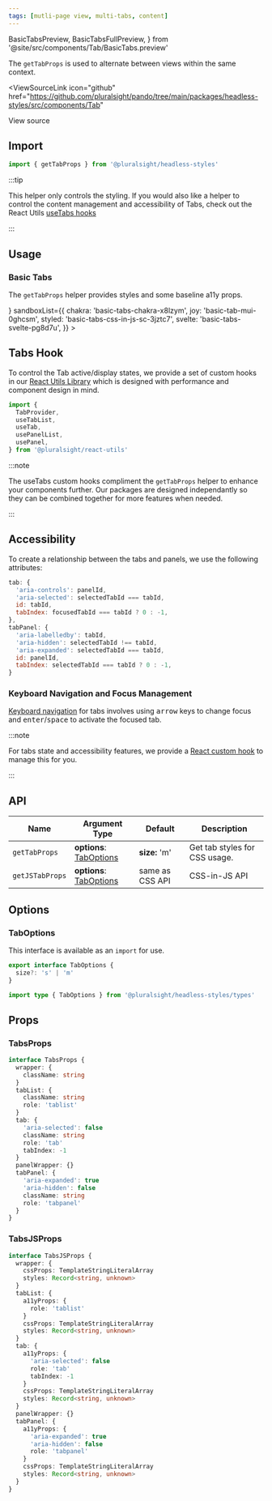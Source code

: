 ```yaml
---
tags: [mutli-page view, multi-tabs, content]
---
```


  BasicTabsPreview,
  BasicTabsFullPreview,
} from '@site/src/components/Tab/BasicTabs.preview'

The `getTabProps` is used to alternate between views within the same context.

<ViewSourceLink
  icon="github"
  href="https://github.com/pluralsight/pando/tree/main/packages/headless-styles/src/components/Tab"
>
  View source
</ViewSourceLink>

## Import

```javascript
import { getTabProps } from '@pluralsight/headless-styles'
```

:::tip

This helper only controls the styling. If you would also like a helper to control the content management and accessibility of Tabs, check out the React Utils [useTabs hooks](../react-utils/use-tabs.mdx)

:::

## Usage

### Basic Tabs

The `getTabProps` helper provides styles and some baseline a11y props.

<BasicTabs />
<LiveExampleTabs
  fullCode={<BasicTabsFullPreview />}
  sandboxList={{
    chakra: 'basic-tabs-chakra-x8lzym',
    joy: 'basic-tab-mui-0ghcsm',
    styled: 'basic-tabs-css-in-js-sc-3jztc7',
    svelte: 'basic-tabs-svelte-pg8d7u',
  }}
>
  <BasicTabsPreview />
</LiveExampleTabs>

## Tabs Hook

To control the Tab active/display states, we provide a set of custom hooks in our [React Utils Library](../react-utils/use-tabs.mdx) which is designed with performance and component design in mind.

```js
import {
  TabProvider,
  useTabList,
  useTab,
  usePanelList,
  usePanel,
} from '@pluralsight/react-utils'
```

:::note

The useTabs custom hooks compliment the `getTabProps` helper to enhance your components further. Our packages are designed independantly so they can be combined together for more features when needed.

:::

## Accessibility

To create a relationship between the tabs and panels, we use the following attributes:

```js
tab: {
  'aria-controls': panelId,
  'aria-selected': selectedTabId === tabId,
  id: tabId,
  tabIndex: focusedTabId === tabId ? 0 : -1,
},
tabPanel: {
  'aria-labelledby': tabId,
  'aria-hidden': selectedTabId !== tabId,
  'aria-expanded': selectedTabId === tabId,
  id: panelId,
  tabIndex: selectedTabId === tabId ? 0 : -1,
}

```

### Keyboard Navigation and Focus Management

[Keyboard navigation](https://developer.mozilla.org/en-US/docs/Web/Accessibility/ARIA/Roles/tablist_role#keyboard_interactions)
for tabs involves using <kbd>arrow</kbd> keys to change focus and <kbd>enter</kbd>/<kbd>space</kbd> to activate the focused tab.

:::note

For tabs state and accessibility features, we provide a [React custom hook](../react-utils/use-tabs.mdx) to manage this for you.

:::

## API

| Name            | Argument Type                          | Default         | Description                   |
| --------------- | -------------------------------------- | --------------- | ----------------------------- |
| `getTabProps`   | **options**: [TabOptions](#taboptions) | **size:** 'm'   | Get tab styles for CSS usage. |
| `getJSTabProps` | **options**: [TabOptions](#taboptions) | same as CSS API | CSS-in-JS API                 |

## Options

### TabOptions

This interface is available as an `import` for use.

```typescript
export interface TabOptions {
  size?: 's' | 'm'
}
```

```typescript title="Import example"
import type { TabOptions } from '@pluralsight/headless-styles/types'
```

## Props

### TabsProps

```typescript
interface TabsProps {
  wrapper: {
    className: string
  }
  tabList: {
    className: string
    role: 'tablist'
  }
  tab: {
    'aria-selected': false
    className: string
    role: 'tab'
    tabIndex: -1
  }
  panelWrapper: {}
  tabPanel: {
    'aria-expanded': true
    'aria-hidden': false
    className: string
    role: 'tabpanel'
  }
}
```

### TabsJSProps

```typescript
interface TabsJSProps {
  wrapper: {
    cssProps: TemplateStringLiteralArray
    styles: Record<string, unknown>
  }
  tabList: {
    a11yProps: {
      role: 'tablist'
    }
    cssProps: TemplateStringLiteralArray
    styles: Record<string, unknown>
  }
  tab: {
    a11yProps: {
      'aria-selected': false
      role: 'tab'
      tabIndex: -1
    }
    cssProps: TemplateStringLiteralArray
    styles: Record<string, unknown>
  }
  panelWrapper: {}
  tabPanel: {
    a11yProps: {
      'aria-expanded': true
      'aria-hidden': false
      role: 'tabpanel'
    }
    cssProps: TemplateStringLiteralArray
    styles: Record<string, unknown>
  }
}
```
